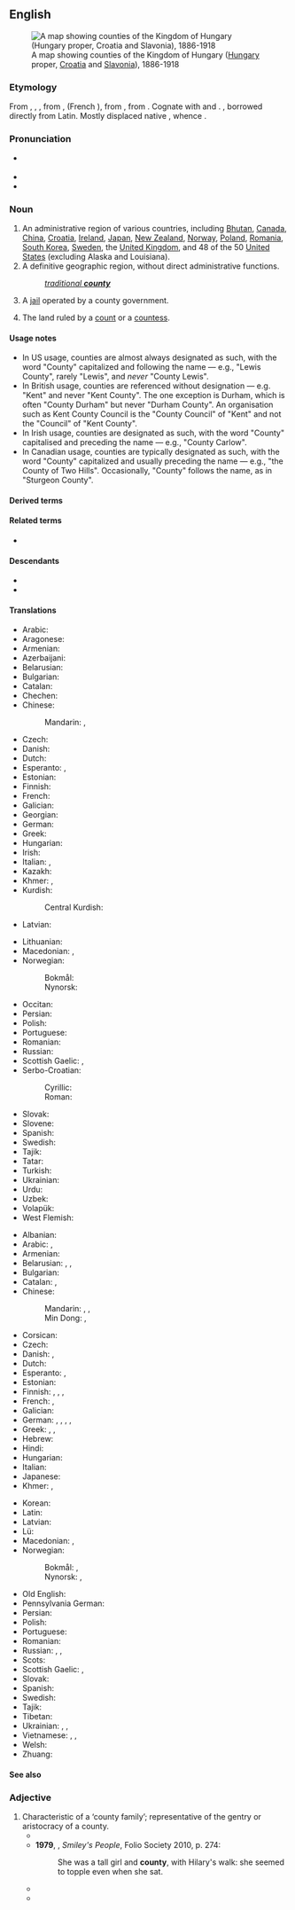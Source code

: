 {{also|County}}
==English==
{{wikipedia}}
[[File:Kingdom of Hungary counties.svg|right|thumb|A map showing counties of the Kingdom of Hungary ([[Hungary]] proper, [[Croatia]] and [[Slavonia]]), 1886-1918]]

===Etymology===
From {{inh|en|enm|countee}}, {{m|enm|counte}}, {{m|enm|conte}}, from {{der|en|xno|counté}}, {{der|en|fro|conté}} (French {{m|fr|comté}}), from {{der|en|la|comitātus||jurisdiction of a count}}, from {{m|la|comes||count, earl}}. Cognate with {{cog|es|condado||county}} and {{cog|it|contea||county}}. {{doublet|en|comitatus}}, borrowed directly from Latin. Mostly displaced native {{ncog|ang|sċīr}}, whence {{w|Modern English}} {{m|en|shire}}.

===Pronunciation===
* {{a|GA|RP}} {{IPA|en|/ˈkaʊnti/}}
* {{audio|en|en-us-county.ogg|Audio (US)}}
* {{rhymes|en|aʊnti|s=2}}

===Noun===
{{en-noun|~}}

# An administrative region of various countries, including [[Bhutan]], [[Canada]], [[China]], [[Croatia]], [[Republic of Ireland|Ireland]], [[Japan]], [[New Zealand]], [[Norway]], [[Poland]], [[Romania]], [[South Korea]], [[Sweden]], the [[United Kingdom]], and 48 of the 50 [[United States]] (excluding Alaska and Louisiana).
# A definitive geographic region, without direct administrative functions.
#: ''[[traditional county|traditional '''county''']]''
# {{lb|en|US|slang|uncountable}} A [[jail]] operated by a county government.
#: {{usex|en|He can't come; he's up in the '''county''' for [[agg]] assault.}}
# {{lb|en|historical}} The land ruled by a [[count]] or a [[countess]].

====Usage notes====
* In US usage, counties are almost always designated as such, with the word "County" capitalized and following the name — e.g., "Lewis County", rarely "Lewis", and ''never'' "County Lewis".
* In British usage, counties are referenced without designation — e.g. "Kent" and never "Kent County". The one exception is Durham, which is often "County Durham" but never "Durham County". An organisation such as Kent County Council is the "County Council" of "Kent" and not the "Council" of "Kent County".
* In Irish usage, counties are designated as such, with the word "County" capitalised and preceding the name — e.g., "County Carlow".
* In Canadian usage, counties are typically designated as such, with the word "County" capitalized and usually preceding the name — e.g., "the County of Two Hills". Occasionally, "County" follows the name, as in "Sturgeon County".

====Derived terms====
{{der3|en
|32-county
|another county heard from
|city and county
|county borough
|county boundary
|county court
|county cricket
|county fair
|County Gates
|countyhood
|county palatine
|county seat
|county town
|countywide
|home county
|Home Counties
|intercounty
|Norfolk County
|Orangeburg County
|Sharkey County
|Six Counties
|traditional county
|tricounty
|Twenty-Six Counties
|ceremonial county|county at large|county brownie|county council|county family|county jail|county line|county palatinate|county-level city|God's own county|historic county|metropolitan county|registration county}}

====Related terms====
* {{l|en|count}}

====Descendants====
* {{desc|de|County|bor=1}}
* {{desc|sw|kaunti|bor=1}}

====Translations====
{{trans-top|land ruled by a count or countess}}
* Arabic: {{t+|ar|مُحَافَظَة|f}}
* Aragonese: {{t|an|condato|m}}
* Armenian: {{t+|hy|կոմսություն}}
* Azerbaijani: {{t|az|qraflıq}}
* Belarusian: {{t|be|гра́фства|n}}
* Bulgarian: {{t|bg|гра́фство|m}}
* Catalan: {{t+|ca|comtat|m}}
* Chechen: {{t|ce|графство}}
* Chinese:
*: Mandarin: {{t|cmn|伯國}}, {{t|cmn|伯国|tr=bóguó}}
* Czech: {{t|cs|hrabství|n}}
* Danish: {{t|da|grevskab|n}}
* Dutch: {{t+|nl|graafschap|n}}
* Esperanto: {{t|eo|grafujo}}, {{t|eo|graflando}} {{q|sovereign}}
* Estonian: {{t|et|krahvkond}}
* Finnish: {{t+|fi|kreivikunta}}
* French: {{t+|fr|comté|m}}
* Galician: {{t|gl|condado|m}}
* Georgian: {{t|ka|საგრაფო}}
* German: {{t+|de|Grafschaft|f}}
* Greek: {{t+|el|κομητεία|f}}
* Hungarian: {{t+|hu|grófság}}
* Irish: {{t|ga|contae|m}}
* Italian: {{t+|it|contea|f}}, {{t+|it|contado|m}}
* Kazakh: {{t|kk|графтық}}
* Khmer: {{t+|km|ស្រុក}}, {{t-check|km|[[អាណា]][[ស្រុក]]|tr=ʼaanaa srok}}
* Kurdish:
*: Central Kurdish: {{t|ckb|دەوڵەت}}
* Latvian: {{t|lv|grāfiste|f}}
{{trans-mid}}
* Lithuanian: {{t|lt|grafystė|f}}
* Macedonian: {{t|mk|грофовија|f}}, {{t|mk|грофовство|n}}
* Norwegian:
*: Bokmål: {{t|nb|grevskap|n}}
*: Nynorsk: {{t|nn|grevskap|n}}
* Occitan: {{t+|oc|comtat|m}}
* Persian: {{t+|fa|شهرستان|tr=šahrestân}}
* Polish: {{t+|pl|hrabstwo|n}}
* Portuguese: {{t+|pt|condado|m}}
* Romanian: {{t+|ro|comitat|n}}
* Russian: {{t+|ru|гра́фство|n}}
* Scottish Gaelic: {{t|gd|siorrachd|f}}, {{t|gd|siorramachd|f}}
* Serbo-Croatian:
*: Cyrillic: {{t|sh|грофо̀вија|f}}
*: Roman: {{t+|sh|grofòvija|f}}
* Slovak: {{t|sk|hrabstvo|n}}
* Slovene: {{t+|sl|grofija|f}}
* Spanish: {{t+|es|condado|m}}
* Swedish: {{t+|sv|grevskap|n}}
* Tajik: {{t|tg|шаҳристон}}
* Tatar: {{t|tt|графлык}}
* Turkish: {{t+|tr|kontluk}}
* Ukrainian: {{t|uk|гра́фство|n}}
* Urdu: {{t|ur|شَہْرِسْتان|m|tr=śahristān}}
* Uzbek: {{t+|uz|graflik}}
* Volapük: {{t+|vo|grafän}}
* West Flemish: {{t|vls|groafschap|n}}
{{trans-bottom}}

{{trans-top|administrative region of various countries}}
* Albanian: {{t+|sq|qark|m}}
* Arabic: {{t+|ar|مُحَافَظَة|f}}, {{t|ar|مُقَاطَعَة|f}}
* Armenian: {{t+|hy|կոմսություն}}
* Belarusian: {{t|be|паве́т|m}}, {{t|be|акру́га|f}}, {{t|be|гра́фства|n}} {{qualifier|e.g. UK}}
* Bulgarian: {{t+|bg|о́кръг|m}}
* Catalan: {{t+|ca|comtat|m}}, {{t+|ca|comarca|f}}
* Chinese:
*: Mandarin: {{t+|cmn|郡|tr=jùn}}, {{t+|cmn|縣}}, {{t+|cmn|县|tr=xiàn}}
*: Min Dong: {{t|cdo|縣}}, {{t|cdo|县|tr=gâing}}
* Corsican: {{t|co|cuntea|f}}
* Czech: {{t+|cs|okres|n}}
* Danish: {{t+|da|amt|n}} {{qualifier|US}}, {{t|da|grevskab|n}} {{qualifier|UK}}
* Dutch: {{t+|nl|graafschap|n}}
* Esperanto: {{t|eo|grafujo}}, {{t+|eo|kantono}} {{qualifier|US}}
* Estonian: {{t+|et|maakond}}
* Finnish: {{t+|fi|maakunta}}, {{t+|fi|kreivikunta}} {{qualifier|UK}}, {{t+|fi|piirikunta}} {{qualifier|US}}, {{t+|fi|lääni}}
* French: {{t+|fr|comté|m}} {{gloss|of the UK, the US and Canada}}, {{t+|fr|département|f}}
* Galician: {{t|gl|condado|m}}
* German: {{t+|de|Landkreis|m}}, {{t+|de|Grafschaft|f}}, {{t+|de|Bezirk|n}}, {{qualifier|US}} {{t+|de|County|n}}, {{qualifier|Albania}} {{t|de|Qark|m}}
* Greek: {{t+|el|νομός|m}}, {{t+|el|επαρχία|f}}, {{t+|el|περιφέρεια|f}}
* Hebrew: {{t+|he|נָפָה|f|tr=nafá}}
* Hindi: {{t|hi|काउण्टी|f}}
* Hungarian: {{t+|hu|megye}}
* Italian: {{t+|it|contea|f}}
* Japanese: {{t+|ja|郡|tr=ぐん, gun}}
* Khmer: {{t+|km|ស្រុក}}, {{t-check|km|[[អាណា]][[ស្រុក]]|tr=ʼaanaa srok}}
{{trans-mid}}
* Korean: {{t+|ko|군(郡)}}
* Latin: {{t|la|comitatus|m}}
* Latvian: {{t|lv|grāfiste|f}}
* Lü: {{t-needed|khb}}
* Macedonian: {{t|mk|грофовија|f}}, {{t|mk|округ|m}}
* Norwegian:
*: Bokmål: {{t+|nb|fylke|n}}, {{t|nb|grevskap|n}}
*: Nynorsk: {{t|nn|fylke|n}}, {{t|nn|grevskap|n}}
* Old English: {{t|ang|sċīr|f}}
* Pennsylvania German: {{t|pdc|Kaundi}}
* Persian: {{t+|fa|شهرستان|tr=šahrestân}}
* Polish: {{t+|pl|hrabstwo|n}}
* Portuguese: {{t+|pt|condado|m}}
* Romanian: {{t+|ro|județ}}
* Russian: {{t+|ru|гра́фство|n}} {{qualifier|e.g. UK}}, {{t+|ru|о́круг|m}}, {{t+|ru|уе́зд|m}}
* Scots: {{t|sco|coonty}}
* Scottish Gaelic: {{t|gd|siorrachd|f}}, {{t|gd|siorramachd|f}}
* Slovak: {{t|sk|okres|m}}
* Spanish: {{t+|es|condado|m}}
* Swedish: {{t+|sv|län}}
* Tajik: {{t|tg|шаҳристон}}
* Tibetan: {{t-needed|bo}}
* Ukrainian: {{t+|uk|о́круг|m}}, {{t|uk|гра́фство|n}}, {{t|uk|пові́т|m}}
* Vietnamese: {{t+|vi|quận}}, {{t|vi|quận hạt}} {{qualifier|occasionally}}, {{t+|vi|hạt}} {{qualifier|occasionally}}
* Welsh: {{t+|cy|sir|f}}
* Zhuang: {{t|za|yienh}}
{{trans-bottom}}

====See also====
{{col4|en
|barony
|bishopric
|countdom
|county
|duchy
|earldom
|kingdom
|march
|margravate
|margraviate
|marquesate
|marquessate
|marquisate
|nobility
|parish
|principality
|regality
|royalty
|shire
|viscountcy
|viscounty
}}

===Adjective===
{{en-adj}}

# Characteristic of a ‘county family’; representative of the gentry or aristocracy of a county.
#* {{quote-book|en|year=1886 |title=The Mark of Cain |author=Andrew Lang |page= |ISBN= |passage=Now, in the district around Chipping Carby, the County Families are very '''County''' indeed, few more so. }}
#* '''1979''', {{w|John Le Carré}}, ''Smiley's People'', Folio Society 2010, p. 274:
#*: She was a tall girl and '''county''', with Hilary's walk: she seemed to topple even when she sat.
#* {{quote-book|en|year=2007 |title=Gender and Literacy in Britain, 1847--1987 |author=Heather Julien |page= |ISBN=0549315918 |passage=The other two, like many of her characters, have fallen on harder times: Joan's family has recently lost her father, a small flour-mill owner -- described by a supporter as more "'''county'''" than the upstart newcomers who covet their property ...}}
#* {{quote-book|en|year=2015 |title=Novelists Against Social Change: Conservative Popular Fiction, 1920-1960 |author=Kate Macdonald |page= |ISBN=1137457732 |passage=Susan Dean realises that her secretary, Eleanor Grantly, is much more '''county''' than she ever will be, because Eleanor knows all the Barsetshire family connections and is connected herself. }}

{{topics|en|Administrative divisions|Political subdivisions}}